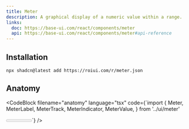 ```yaml
---
title: Meter
description: A graphical display of a numeric value within a range.
links:
  doc: https://base-ui.com/react/components/meter
  api: https://base-ui.com/react/components/meter#api-reference
---
```


<ComponentPreview name="meter-demo" />

## Installation

```package-install
npx shadcn@latest add https://roiui.com/r/meter.json
```

## Anatomy

<CodeBlock
filename="anatomy"
  language="tsx"
  code={`import {
  Meter,
  MeterLabel,
  MeterTrack,
  MeterIndicator,
  MeterValue,
} from '../ui/meter'

<Meter value={24} max={100}>
  <MeterLabel>Storage Used</MeterLabel>
  <MeterValue />
  <MeterTrack>
    <MeterIndicator />
  </MeterTrack>
</Meter>`}
/>